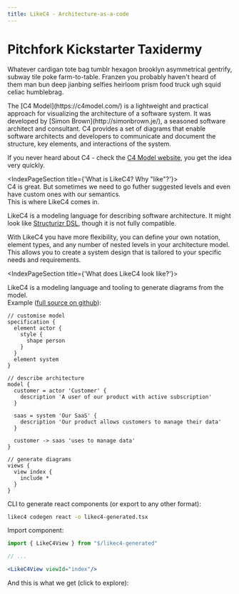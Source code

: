 ```yaml
---
title: LikeC4 - Architecture-as-a-code
---
```



<Hero/>
<GetStartedButton/>
<HeroVideo/>

<div className="flex flex-wrap w-full mb-20">
  <div className="lg:w-1/2 w-full mb-6 lg:mb-0">
    <h1 className="sm:text-3xl text-2xl font-medium title-font mb-2 text-white">Pitchfork Kickstarter Taxidermy</h1>
    <div className="h-1 w-20 bg-purple-500 rounded"></div>
  </div>
  <p className="lg:w-1/2 w-full leading-relaxed text-gray-400 text-opacity-90">Whatever cardigan tote bag tumblr hexagon brooklyn asymmetrical gentrify, subway tile poke farm-to-table. Franzen you probably haven't heard of them man bun deep jianbing selfies heirloom prism food truck ugh squid celiac humblebrag.</p>
</div>

<IndexPageSection title="What is C4 Model?">  
The [C4 Model](https://c4model.com/) is a lightweight and practical approach for visualizing the architecture of a software system.  
It was developed by [Simon Brown](http://simonbrown.je/), a seasoned software architect and consultant.  
C4 provides a set of diagrams that enable software architects and developers to communicate and document the structure, key elements, and interactions of the system.

If you never heard about C4 - check the [C4 Model website](https://c4model.com/), you get the idea very quickly.

</IndexPageSection>


<IndexPageSection title={'What is LikeC4? Why "like"?'}>    
  C4 is great. But sometimes we need to go futher suggested levels and even have custom ones with our semantics.  
  This is where LikeC4 comes in.

  LikeC4 is a modeling language for describing software architecture. It might look like [Structurizr DSL](https://github.com/structurizr/dsl), though it is not
  fully compatible.

  With LikeC4 you have more flexibility, you can define your own notation, element types, and any number of nested levels in your architecture model.  
  This allows you to create a system design that is tailored to your specific needs and requirements.
</IndexPageSection>

<IndexPageSection title={'What does LikeC4 look like?'}>   

  LikeC4 is a modeling language and tooling to generate diagrams from the model.  
  Example ([full source on github](https://github.com/likec4/likec4/blob/develop/docs/likec4/index-page/index-page.c4)):

  ```likec4 filename="example.c4"
  // customise model
  specification {
    element actor {
      style {
        shape person
      }
    }
    element system
  }

  // describe architecture
  model {
    customer = actor 'Customer' {
      description 'A user of our product with active subscription'
    }

    saas = system 'Our SaaS' {
      description 'Our product allows customers to manage their data'
    }

    customer -> saas 'uses to manage data'
  }

  // generate diagrams
  views {
    view index {
      include *
    }
  }
  ```  

  CLI to generate react components (or export to any other format):

  ```bash
  likec4 codegen react -o likec4-generated.tsx
  ```

  Import component:

  ```jsx
  import { LikeC4View } from "$/likec4-generated"

  // ...

  <LikeC4View viewId="index"/>
  ```

  And this is what we get (click to explore):   

  <IndexPageDiagram/>

</IndexPageSection>
